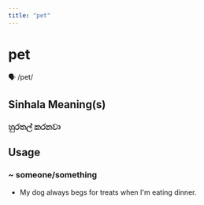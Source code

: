 ```yaml
---
title: "pet"
---
```


# pet

🗣️ /pet/

## Sinhala Meaning(s)

### හුරතල් කරනවා

## Usage

### ~ someone/something

- My dog always begs for treats when I'm eating dinner.

